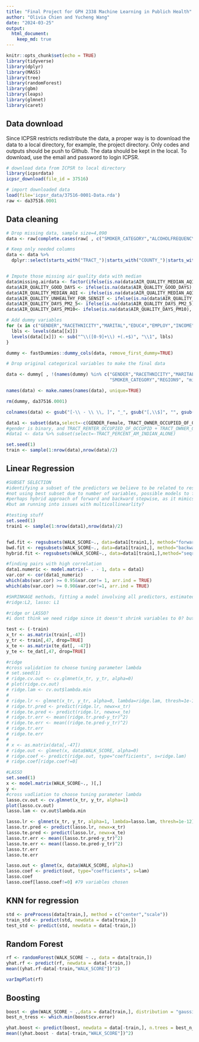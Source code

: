 ```yaml
---
title: "Final Project for GPH 2338 Machine Learning in Publich Health"
author: "Olivia Chien and Yucheng Wang"
date: "2024-03-25"
output: 
  html_document:
    keep_md: true
---
```


```r
knitr::opts_chunk$set(echo = TRUE)
library(tidyverse)
library(dplyr)
library(MASS)
library(tree)
library(randomForest)
library(gbm)
library(leaps)
library(glmnet)
library(caret)
```

## Data download

Since ICPSR restricts redistribute the data, a proper way is to download the data to a local directory, for example, the project directory. Only codes and outputs should be push to Github. The data should be kept in the local. To download, use the email and password to login ICPSR.

```r
# download data from ICPSR to local directory
library(icpsrdata)
icpsr_download(file_id = 37516)
```

```r
# import downloaded data
load(file='icpsr_data/37516-0001-Data.rda')
raw <- da37516.0001
```

## Data cleaning

```r
# Drop missing data, sample size=4,090
data <- raw[complete.cases(raw[ , c("SMOKER_CATEGORY","ALCOHOLFREQUENCY","TRACT_BELOW_POVERTY","TRACT_UNINSURED_OVER_65","TRACT_OWNER_OVER_30","TRACT_UNINSURED_UNDER_18","COUNTY_VIOLENT_CRIME")]),]

# Keep only needed columns
data <- data %>% 
  dplyr::select(starts_with("TRACT_")|starts_with("COUNTY_")|starts_with("AIR_")|all_of(c("AGE","GENDER","RACETHNICITY","EDUC4","MARITAL","EMPLOY","INCOME","REGION9","METRO","HOUSING","HOME_TYPE","SMOKER_CATEGORY","ALCOHOLFREQUENCY","PHYSICIANS_TG_DOC","WALK_SCORE")))


# Impute those missing air quality data with median
data$missing.airdata <- factor(ifelse(is.na(data$AIR_QUALITY_MEDIAN_AQI), 1, 0),levels = c(1,0),labels = c("Yes","No"))
data$AIR_QUALITY_GOOD_DAYS <- ifelse(is.na(data$AIR_QUALITY_GOOD_DAYS), median(data$AIR_QUALITY_GOOD_DAYS,na.rm = TRUE), data$AIR_QUALITY_GOOD_DAYS)
data$AIR_QUALITY_MEDIAN_AQI <- ifelse(is.na(data$AIR_QUALITY_MEDIAN_AQI), median(data$AIR_QUALITY_MEDIAN_AQI,na.rm = TRUE), data$AIR_QUALITY_MEDIAN_AQI)
data$AIR_QUALITY_UNHEALTHY_FOR_SENSIT <- ifelse(is.na(data$AIR_QUALITY_UNHEALTHY_FOR_SENSIT), median(data$AIR_QUALITY_UNHEALTHY_FOR_SENSIT,na.rm = TRUE), data$AIR_QUALITY_UNHEALTHY_FOR_SENSIT)
data$AIR_QUALITY_DAYS_PM2_5<- ifelse(is.na(data$AIR_QUALITY_DAYS_PM2_5), median(data$AIR_QUALITY_DAYS_PM2_5,na.rm = TRUE), data$AIR_QUALITY_DAYS_PM2_5)
data$AIR_QUALITY_DAYS_PM10<- ifelse(is.na(data$AIR_QUALITY_DAYS_PM10), median(data$AIR_QUALITY_DAYS_PM10,na.rm = TRUE), data$AIR_QUALITY_DAYS_PM10)
```


```r
# Add dummy variables
for (x in c("GENDER","RACETHNICITY","MARITAL","EDUC4","EMPLOY","INCOME","HOUSING","ALCOHOLFREQUENCY","METRO","HOME_TYPE","SMOKER_CATEGORY","REGION9", "missing.airdata")){
  lbls <- levels(data[[x]])
  levels(data[[x]]) <- sub("^\\([0-9]+\\) +(.+$)", "\\1", lbls)
}

dummy <- fastDummies::dummy_cols(data, remove_first_dummy=TRUE)

# Drop original categorical variables to make the final data

data <- dummy[ , !(names(dummy) %in% c("GENDER","RACETHNICITY","MARITAL","EDUC4","EMPLOY","INCOME","HOUSING","ALCOHOLFREQUENCY","METRO","HOME_TYPE",
                                       "SMOKER_CATEGORY","REGION9", "missing.airdata"))]

names(data) <- make.names(names(data), unique=TRUE)

rm(dummy, da37516.0001)

```

```r
colnames(data) <- gsub("[-\\ - \\ \\, ]", "_", gsub("[,\\$]", "", gsub("\\+", "_or_more", gsub("___", "_", colnames(data)))))

data1 <- subset(data,select=-c(GENDER_Female, TRACT_OWNER_OCCUPIED_OF_OCCUPIED))
#gender is binary, and TRACT_RENTER_OCCUPIED_OF_OCCUPID + TRACT_OWNER_OCCUPIED_OF_OCCUPIED = 1, so triggered the collinearity in selection
#data1 <- data %>% subset(select=-TRACT_PERCENT_AM_INDIAN_ALONE) 
```


```r
set.seed(1)
train <- sample(1:nrow(data),nrow(data)/2)
```


## Linear Regression

```r
#SUBSET SELECTION
#identifying a subset of the predictors we believe to be related to response, fit a model using least squares on the reduced set of variables
#not using best subset due to number of variables, possible models to fit would be huge (2^107)
#perhaps hybrid approach of forward and backward stepwise, as it mimics best subset while retaining computational advantages of forward/backward stepwise
#but am running into issues with multicollinearlity? 

#testing stuff
set.seed(1)
train1 <- sample(1:nrow(data1),nrow(data)/2)


fwd.fit <- regsubsets(WALK_SCORE~., data=data1[train1,], method="forward")
bwd.fit <- regsubsets(WALK_SCORE~., data=data1[train1,], method="backward")
hybrid.fit <- regsubsets(WALK_SCORE~., data=data1[train1,],method="seqrep")

#finding pairs with high correlation
data1.numeric <- model.matrix(~ . - 1, data = data1)
var.cor <- cor(data1_numeric)
which(abs(var.cor) >= 0.95&var.cor!= 1, arr.ind = TRUE)
which(abs(var.cor) >= 0.90&var.cor!=1, arr.ind = TRUE)

```

```r
#SHRINKAGE methods, fitting a model involving all predictors, estimated coefficients are shrunken towards zero relative to the least squares estimate, can also perform variable selection. 
#ridge:L2, lasso: L1

#ridge or LASSO? 
#i dont think we need ridge since it doesn't shrink variables to 0? but maybe we could talk about the variables that are close to 0? 

test <- (-train)
x_tr <- as.matrix(train[,-47])
y_tr <- train[,47, drop=TRUE]
x_te <- as.matrix(te_dat[, -47])
y_te <- te_dat[,47, drop=TRUE]

#ridge
#cross validation to choose tuning parameter lambda
# set.seed(1)
# ridge.cv.out <- cv.glmnet(x_tr, y_tr, alpha=0)
# plot(ridge.cv.out)
# ridge.lam <- cv.out$lambda.min 
# 
# ridge.lr <- glmnet(x_tr, y_tr, alpha=0, lambda=ridge.lam, thresh=1e-12)
# ridge.tr.pred <- predict(ridge.lr, newx=x_tr)
# ridge.te.pred <- predict(ridge.lr, newx=x_te)
# ridge.tr.err <- mean((ridge.tr.pred-y_tr)^2)
# ridge.te.err <- mean((ridge.te.pred-y_tr)^2)
# ridge.tr.err
# ridge.te.err
# 
# x <- as.matrix(data[,-47])
# ridge.out <- glmnet(x, data$WALK_SCORE, alpha=0)
# ridge.coef <- predict(ridge.out, type="coefficients", s=ridge.lam)
# ridge.coef[ridge.coef!=0]

#LASSO
set.seed(1)
x <- model.matrix(WALK_SCORE~., )[,]
y <- 
#cross vadliation to choose tuning parameter lambda
lasso.cv.out <- cv.glmnet(x_tr, y_tr, alpha=1)
plot(lasso.cv.out)
lasso.lam <- cv.out$lambda.min 

lasso.lr <- glmnet(x_tr, y_tr, alpha=1, lambda=lasso.lam, thresh=1e-12)
lasso.tr.pred <- predict(lasso.lr, newx=x_tr)
lasso.te.pred <- predict(lasso.lr, newx=x_te)
lasso.tr.err <- mean((lasso.tr.pred-y_tr)^2)
lasso.te.err <- mean((lasso.te.pred-y_tr)^2)
lasso.tr.err
lasso.te.err 

lasso.out <- glmnet(x, data$WALK_SCORE, alpha=1)
lasso.coef <- predict(out, type="coefficients", s=lam)
lasso.coef
lasso.coef[lasso.coef!=0] #79 variables chosen

```



## KNN for regression

```r
std <- preProcess(data[train,], method = c("center","scale"))
train_std <- predict(std, newdata = data[train,])
test_std <- predict(std, newdata = data[-train,])

```


## Random Forest
```r
rf <- randomForest(WALK_SCORE ~ ., data = data[train,])
yhat.rf <- predict(rf, newdata = data[-train,])
mean((yhat.rf-data[-train,"WALK_SCORE"])^2)

varImpPlot(rf)
```

## Boosting

```r
boost <- gbm(WALK_SCORE ~ .,data = data[train,], distribution = "gaussian", n.trees = 30000, interaction.depth = 1, cv.folds = 5, shrinkage = 0.01)
best_n_tress <- which.min(boost$cv.error)

yhat.boost <- predict(boost, newdata = data[-train,], n.trees = best_n_tress)
mean((yhat.boost - data[-train,"WALK_SCORE"])^2)
```

